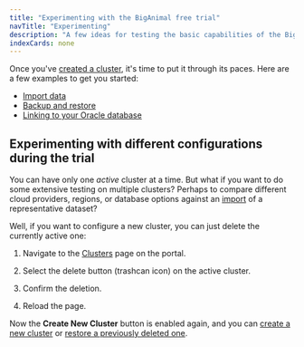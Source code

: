 ```yaml
---
title: "Experimenting with the BigAnimal free trial"
navTitle: "Experimenting" 
description: "A few ideas for testing the basic capabilities of the BigAnimal system"
indexCards: none
---
```


Once you've [created a cluster](../create_a_cluster/), it's time to put it through its paces. 
Here are a few examples to get you started:

* [Import data](import_data)
* [Backup and restore](backup_and_restore)
* [Linking to your Oracle database](../../../getting_started/creating_a_cluster/cloud_infra/oracle_dblink/)

## Experimenting with different configurations during the trial

You can have only one _active_ cluster at a time. But what if you want to do some extensive testing on multiple clusters? Perhaps to compare different cloud providers, regions, or database options against an [import](import_data) of a representative dataset? 

Well, if you want to configure a new cluster, you can just delete the currently active one: 

1. Navigate to the [Clusters](https://portal.biganimal.com/clusters) page on the portal.

2. Select the delete button (trashcan icon) on the active cluster.
3. Confirm the deletion.
4. Reload the page.

Now the **Create New Cluster** button is enabled again, and you can [create a new cluster](../create_a_cluster) or [restore a previously deleted one](backup_and_restore).
